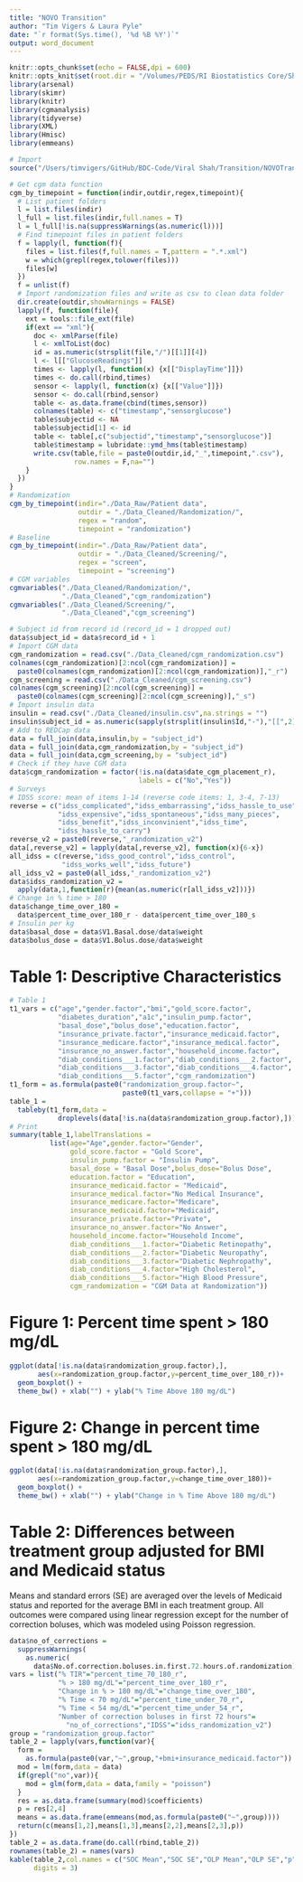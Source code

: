 ```yaml
---
title: "NOVO Transition"
author: "Tim Vigers & Laura Pyle"
date: "`r format(Sys.time(), '%d %B %Y')`"
output: word_document
---
```


```r
knitr::opts_chunk$set(echo = FALSE,dpi = 600)
knitr::opts_knit$set(root.dir = "/Volumes/PEDS/RI Biostatistics Core/Shared/Shared Projects/Laura/BDC/Projects/Viral Shah/NOVO Transition")
library(arsenal)
library(skimr)
library(knitr)
library(cgmanalysis)
library(tidyverse)
library(XML)
library(Hmisc)
library(emmeans)
```

```r
# Import
source("/Users/timvigers/GitHub/BDC-Code/Viral Shah/Transition/NOVOTransitionStudy_R_2020-10-29_1804.R")
```

```r
# Get cgm data function
cgm_by_timepoint = function(indir,outdir,regex,timepoint){
  # List patient folders
  l = list.files(indir)
  l_full = list.files(indir,full.names = T)
  l = l_full[!is.na(suppressWarnings(as.numeric(l)))]
  # Find timepoint files in patient folders
  f = lapply(l, function(f){
    files = list.files(f,full.names = T,pattern = ".*.xml")
    w = which(grepl(regex,tolower(files)))
    files[w]
  })
  f = unlist(f)
  # Import randomization files and write as csv to clean data folder
  dir.create(outdir,showWarnings = FALSE)
  lapply(f, function(file){
    ext = tools::file_ext(file)
    if(ext == "xml"){
      doc <- xmlParse(file)
      l <- xmlToList(doc)
      id = as.numeric(strsplit(file,"/")[[1]][4])
      l <- l[["GlucoseReadings"]]
      times <- lapply(l, function(x) {x[["DisplayTime"]]})
      times <- do.call(rbind,times)
      sensor <- lapply(l, function(x) {x[["Value"]]})
      sensor <- do.call(rbind,sensor)
      table <- as.data.frame(cbind(times,sensor))
      colnames(table) <- c("timestamp","sensorglucose")
      table$subjectid <- NA
      table$subjectid[1] <- id
      table <- table[,c("subjectid","timestamp","sensorglucose")]
      table$timestamp = lubridate::ymd_hms(table$timestamp)
      write.csv(table,file = paste0(outdir,id,"_",timepoint,".csv"),
                row.names = F,na="")
    }
  })
}
# Randomization
cgm_by_timepoint(indir="./Data_Raw/Patient data",
                 outdir = "./Data_Cleaned/Randomization/",
                 regex = "random",
                 timepoint = "randomization")
# Baseline
cgm_by_timepoint(indir="./Data_Raw/Patient data",
                 outdir = "./Data_Cleaned/Screening/",
                 regex = "screen",
                 timepoint = "screening")
# CGM variables
cgmvariables("./Data_Cleaned/Randomization/",
             "./Data_Cleaned","cgm_randomization")
cgmvariables("./Data_Cleaned/Screening/",
             "./Data_Cleaned","cgm_screening")
```

```r
# Subject id from record id (record_id = 1 dropped out)
data$subject_id = data$record_id + 1
# Import CGM data
cgm_randomization = read.csv("./Data_Cleaned/cgm_randomization.csv")
colnames(cgm_randomization)[2:ncol(cgm_randomization)] = 
  paste0(colnames(cgm_randomization)[2:ncol(cgm_randomization)],"_r")
cgm_screening = read.csv("./Data_Cleaned/cgm_screening.csv")
colnames(cgm_screening)[2:ncol(cgm_screening)] = 
  paste0(colnames(cgm_screening)[2:ncol(cgm_screening)],"_s")
# Import insulin data
insulin = read.csv("./Data_Cleaned/insulin.csv",na.strings = "")
insulin$subject_id = as.numeric(sapply(strsplit(insulin$Id,"-"),"[[",2))
# Add to REDCap data
data = full_join(data,insulin,by = "subject_id")
data = full_join(data,cgm_randomization,by = "subject_id")
data = full_join(data,cgm_screening,by = "subject_id")
# Check if they have CGM data
data$cgm_randomization = factor(!is.na(data$date_cgm_placement_r),
                                labels = c("No","Yes"))
# Surveys
# IDSS score: mean of items 1-14 (reverse code items: 1, 3-4, 7-13)
reverse = c("idss_complicated","idss_embarrassing","idss_hassle_to_use",
            "idss_expensive","idss_spontaneous","idss_many_pieces",
            "idss_benefit","idss_inconvinient","idss_time",
            "idss_hassle_to_carry")
reverse_v2 = paste0(reverse,"_randomization_v2")
data[,reverse_v2] = lapply(data[,reverse_v2], function(x){6-x})
all_idss = c(reverse,"idss_good_control","idss_control",
             "idss_works_well","idss_future")
all_idss_v2 = paste0(all_idss,"_randomization_v2")
data$idss_randomization_v2 = 
  apply(data,1,function(r){mean(as.numeric(r[all_idss_v2]))})
# Change in % time > 180
data$change_time_over_180 = 
  data$percent_time_over_180_r - data$percent_time_over_180_s
# Insulin per kg
data$basal_dose = data$V1.Basal.dose/data$weight
data$bolus_dose = data$V1.Bolus.dose/data$weight
```

# Table 1: Descriptive Characteristics

```r
# Table 1
t1_vars = c("age","gender.factor","bmi","gold_score.factor",
            "diabetes_duration","a1c","insulin_pump.factor",
            "basal_dose","bolus_dose","education.factor",
            "insurance_private.factor","insurance_medicaid.factor",
            "insurance_medicare.factor","insurance_medical.factor",
            "insurance_no_answer.factor","household_income.factor",
            "diab_conditions___1.factor","diab_conditions___2.factor",
            "diab_conditions___3.factor","diab_conditions___4.factor",
            "diab_conditions___5.factor","cgm_randomization")
t1_form = as.formula(paste0("randomization_group.factor~",
                            paste0(t1_vars,collapse = "+")))
table_1 = 
  tableby(t1_form,data = 
            droplevels(data[!is.na(data$randomization_group.factor),]))
# Print
summary(table_1,labelTranslations = 
          list(age="Age",gender.factor="Gender",
               gold_score.factor = "Gold Score",
               insulin_pump.factor = "Insulin Pump",
               basal_dose = "Basal Dose",bolus_dose="Bolus Dose",
               education.factor = "Education",
               insurance_medicaid.factor = "Medicaid",
               insurance_medical.factor="No Medical Insurance",
               insurance_medicare.factor="Medicare",
               insurance_medicaid.factor="Medicaid",
               insurance_private.factor="Private",
               insurance_no_answer.factor="No Answer",
               household_income.factor="Household Income",
               diab_conditions___1.factor="Diabetic Retinopathy",
               diab_conditions___2.factor="Diabetic Neuropathy",
               diab_conditions___3.factor="Diabetic Nephropathy",
               diab_conditions___4.factor="High Cholesterol",
               diab_conditions___5.factor="High Blood Pressure",
               cgm_randomization = "CGM Data at Randomization"))
```

# Figure 1: Percent time spent > 180 mg/dL

```r
ggplot(data[!is.na(data$randomization_group.factor),],
       aes(x=randomization_group.factor,y=percent_time_over_180_r))+
  geom_boxplot() + 
  theme_bw() + xlab("") + ylab("% Time Above 180 mg/dL")
```

# Figure 2: Change in percent time spent > 180 mg/dL

```r
ggplot(data[!is.na(data$randomization_group.factor),],
       aes(x=randomization_group.factor,y=change_time_over_180))+
  geom_boxplot() + 
  theme_bw() + xlab("") + ylab("Change in % Time Above 180 mg/dL")
```

# Table 2: Differences between treatment group adjusted for BMI and Medicaid status

Means and standard errors (SE) are averaged over the levels of Medicaid status and reported for the average BMI in each treatment group. All outcomes were compared using linear regression except for the number of correction boluses, which was modeled using Poisson regression.

```r
data$no_of_corrections = 
  suppressWarnings(
    as.numeric(
      data$No.of.correction.boluses.in.first.72.hours.of.randomization))
vars = list("% TIR"="percent_time_70_180_r",
            "% > 180 mg/dL"="percent_time_over_180_r",
            "Change in % > 180 mg/dL"="change_time_over_180",
            "% Time < 70 mg/dL"="percent_time_under_70_r",
            "% Time < 54 mg/dL"="percent_time_under_54_r",
            "Number of correction boluses in first 72 hours"=
              "no_of_corrections","IDSS"="idss_randomization_v2")
group = "randomization_group.factor"
table_2 = lapply(vars,function(var){
  form = 
    as.formula(paste0(var,"~",group,"+bmi+insurance_medicaid.factor"))
  mod = lm(form,data = data)
  if(grepl("no",var)){
    mod = glm(form,data = data,family = "poisson")
  }
  res = as.data.frame(summary(mod)$coefficients)
  p = res[2,4]
  means = as.data.frame(emmeans(mod,as.formula(paste0("~",group))))
  return(c(means[1,2],means[1,3],means[2,2],means[2,3],p))
})
table_2 = as.data.frame(do.call(rbind,table_2))
rownames(table_2) = names(vars)
kable(table_2,col.names = c("SOC Mean","SOC SE","OLP Mean","OLP SE","p"),
      digits = 3)
```

